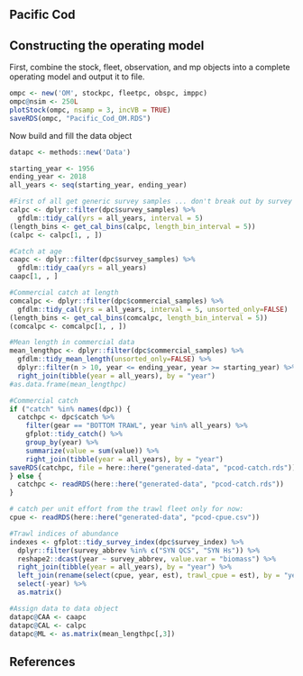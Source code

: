 
## Pacific Cod

## Constructing the operating model

First, combine the stock, fleet, observation, and mp objects into a complete operating model and output it to file.

```r
ompc <- new('OM', stockpc, fleetpc, obspc, imppc)
ompc@nsim <- 250L
plotStock(ompc, nsamp = 3, incVB = TRUE)
saveRDS(ompc, "Pacific_Cod_OM.RDS")

```

Now build and fill the data object

```r
datapc <- methods::new('Data')

starting_year <- 1956
ending_year <- 2018
all_years <- seq(starting_year, ending_year)

#First of all get generic survey samples ... don't break out by survey
calpc <- dplyr::filter(dpc$survey_samples) %>%
  gfdlm::tidy_cal(yrs = all_years, interval = 5)
(length_bins <- get_cal_bins(calpc, length_bin_interval = 5))
(calpc <- calpc[1, , ])

#Catch at age
caapc <- dplyr::filter(dpc$survey_samples) %>%
  gfdlm::tidy_caa(yrs = all_years)
caapc[1, , ]

#Commercial catch at length
comcalpc <- dplyr::filter(dpc$commercial_samples) %>%
  gfdlm::tidy_cal(yrs = all_years, interval = 5, unsorted_only=FALSE)
(length_bins <- get_cal_bins(comcalpc, length_bin_interval = 5))
(comcalpc <- comcalpc[1, , ])

#Mean length in commercial data
mean_lengthpc <- dplyr::filter(dpc$commercial_samples) %>%
  gfdlm::tidy_mean_length(unsorted_only=FALSE) %>%
  dplyr::filter(n > 10, year <= ending_year, year >= starting_year) %>%
  right_join(tibble(year = all_years), by = "year")
#as.data.frame(mean_lengthpc)

#Commercial catch
if ("catch" %in% names(dpc)) {
  catchpc <- dpc$catch %>%
    filter(gear == "BOTTOM TRAWL", year %in% all_years) %>%
    gfplot::tidy_catch() %>%
    group_by(year) %>%
    summarize(value = sum(value)) %>%
    right_join(tibble(year = all_years), by = "year")
saveRDS(catchpc, file = here::here("generated-data", "pcod-catch.rds"))
} else {
  catchpc <- readRDS(here::here("generated-data", "pcod-catch.rds"))
}

# catch per unit effort from the trawl fleet only for now:
cpue <- readRDS(here::here("generated-data", "pcod-cpue.csv"))

#Trawl indices of abundance
indexes <- gfplot::tidy_survey_index(dpc$survey_index) %>%
  dplyr::filter(survey_abbrev %in% c("SYN QCS", "SYN Hs")) %>%
  reshape2::dcast(year ~ survey_abbrev, value.var = "biomass") %>%
  right_join(tibble(year = all_years), by = "year") %>%
  left_join(rename(select(cpue, year, est), trawl_cpue = est), by = "year") %>%
  select(-year) %>%
  as.matrix()

#Assign data to data object
datapc@CAA <- caapc
datapc@CAL <- calpc
datapc@ML <- as.matrix(mean_lengthpc[,3])


```



## References {-}
<!--This manually sets the header for this unnumbered chapter.-->
\markboth{References}{References}

\noindent
\vspace{-2em}
\setlength{\parindent}{-0.2in}
\setlength{\leftskip}{0.2in}
\setlength{\parskip}{8pt}
